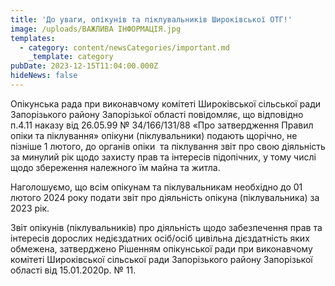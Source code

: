 ```yaml
---
title: 'До уваги, опікунів та піклувальників Широківської ОТГ!'
image: /uploads/ВАЖЛИВА ІНФОРМАЦІЯ.jpg
templates:
  - category: content/newsCategories/important.md
    _template: category
pubDate: 2023-12-15T11:04:00.000Z
hideNews: false
---
```


Опікунська рада при виконавчому комітеті Широківської сільської ради  Запорізького району Запорізької області повідомляє, що відповідно п.4.11 наказу від 26.05.99 № 34/166/131/88 «Про затвердження Правил опіки та піклування» опікуни (піклувальники) подають щорічно, не пізніше 1 лютого, до органів опіки  та піклування звіт про свою діяльність за минулий рік щодо захисту прав та інтересів підопічних, у тому числі щодо збереження належного їм майна та житла.

Наголошуємо, що всім опікунам та піклувальникам необхідно до 01 лютого 2024 року подати звіт про діяльність опікуна (піклувальника) за 2023 рік.

Звіт опікунів (піклувальників) про діяльність щодо забезпечення прав та інтересів дорослих недієздатних осіб/осіб цивільна дієздатність яких обмежена, затверджено Рішенням опікунської ради при виконавчому комітеті Широківської сільської ради Запорізького району Запорізької області від 15.01.2020р. № 11.
